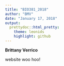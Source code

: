 ```yaml
---
title: "BIO381_2018"
author: "BMV"
date: "January 17, 2018"
output: 
  prettydoc::html_pretty:
    theme: leonids
    highlight: github
---
```


**Brittany Verrico**


website woo hoo!